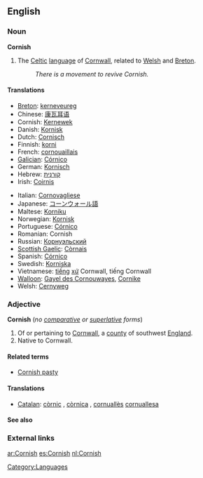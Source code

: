 ==English==

===Noun===
{{wikipedia}}
'''Cornish'''

# The [[Celtic]] [[language]] of [[Cornwall]], related to [[Welsh]] and [[Breton]].
#:''There is a movement to revive Cornish.''

====Translations====
{{trans-top|language}}
*[[Breton]]: [[kerneveureg]]
*Chinese: [[康瓦耳语]]
*Cornish: [[Kernewek]]
*Danish: [[Kornisk]]
*Dutch: [[Cornisch]]
*Finnish: [[korni]]
*French: [[cornouaillais]]
*[[Galician]]: [[Córnico]]
*German: [[Kornisch]]
*Hebrew: [[קורנית]]
*Irish: [[Coirnis]]
{{trans-mid}}
*Italian: [[Cornovagliese]]
*Japanese: [[コーンウォール語]]
*Maltese: [[Korniku]]
*Norwegian: [[Kornisk]]
*Portuguese: [[Córnico]]
*Romanian: Cornish
*Russian: [[Корнуэльский]]
*[[Scottish Gaelic]]: [[Còrnais]]
*Spanish: [[Córnico]]
*Swedish: [[Korniska]]
*Vietnamese: [[tiếng]] [[xứ]] Cornwall, tiếng Cornwall
*[[Walloon]]: [[Gayel des Cornouwayes]], [[Cornike]]
*Welsh: [[Cernyweg]]
{{trans-bottom}}

===Adjective===
'''Cornish''' (''no [[comparative]] or [[superlative]] forms'')

# Of or pertaining to [[Cornwall]], a [[county]] of southwest [[England]].
# Native to Cornwall.

====Related terms====
*[[Cornish pasty]]

====Translations====
{{trans-top|of Cornwall}}
*[[Catalan]]: [[còrnic]] {{m}}, [[còrnica]] {{f}}, [[cornuallès]] {{m}} [[cornuallesa]] {{f}}
{{trans-mid}}
{{trans-bottom}}

{{trans-top|native to Cornwall}}
{{trans-mid}}
{{trans-bottom}}

====See also====
{{interwiktionary|code=kw}}
{{websters-online}}

===External links===
{{ethnologue|code=cor}}

[[Category:Languages]]

[[ar:Cornish]]
[[es:Cornish]]
[[nl:Cornish]]